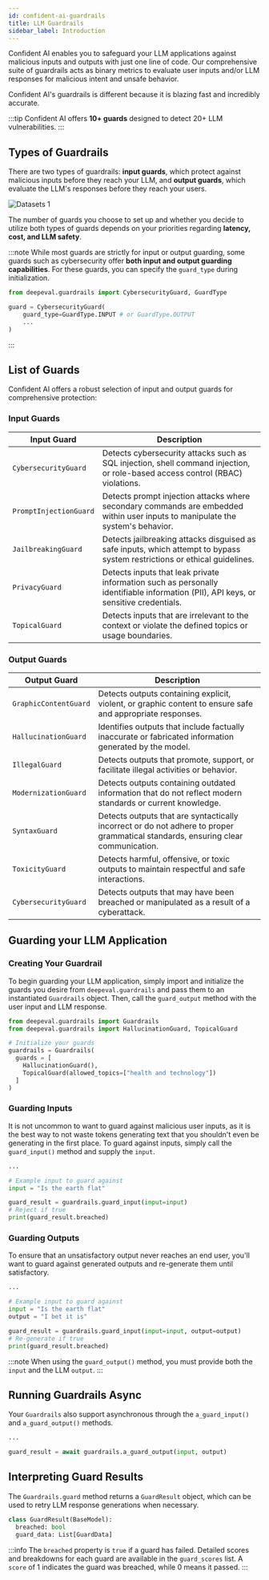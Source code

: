 ```yaml
---
id: confident-ai-guardrails
title: LLM Guardrails
sidebar_label: Introduction
---
```


Confident AI enables you to safeguard your LLM applications against malicious inputs and outputs with just one line of code. Our comprehensive suite of guardrails acts as binary metrics to evaluate user inputs and/or LLM responses for malicious intent and unsafe behavior.

Confident AI's guardrails is different because it is blazing fast and incredibly accurate.

:::tip
Confident AI offers **10+ guards** designed to detect 20+ LLM vulnerabilities.
:::

## Types of Guardrails

There are two types of guardrails: **input guards**, which protect against malicious inputs before they reach your LLM, and **output guards**, which evaluate the LLM's responses before they reach your users.

<div
  style={{
    display: "flex",
    alignItems: "center",
    justifyContent: "center",
  }}
>
  <img
    src="https://confident-bucket.s3.amazonaws.com/guardrails.svg"
    alt="Datasets 1"
    style={{
      height: "auto",
      maxHeight: "800px",
      marginTop: "20px",
      marginBottom: "40px",
    }}
  />
</div>

The number of guards you choose to set up and whether you decide to utilize both types of guards depends on your priorities regarding **latency, cost, and LLM safety**.

:::note
While most guards are strictly for input or output guarding, some guards such as cybersecurity offer **both input and output guarding capabilities**. For these guards, you can specify the `guard_type` during initialization.

```python
from deepeval.guardrails import CybersecurityGuard, GuardType

guard = CybersecurityGuard(
    guard_type=GuardType.INPUT # or GuardType.OUTPUT
    ...
)
```

:::

## List of Guards

Confident AI offers a robust selection of input and output guards for comprehensive protection:

### Input Guards

| Input Guard            | Description                                                                                                                         |
| ---------------------- | ----------------------------------------------------------------------------------------------------------------------------------- |
| `CybersecurityGuard`   | Detects cybersecurity attacks such as SQL injection, shell command injection, or role-based access control (RBAC) violations.       |
| `PromptInjectionGuard` | Detects prompt injection attacks where secondary commands are embedded within user inputs to manipulate the system's behavior.      |
| `JailbreakingGuard`    | Detects jailbreaking attacks disguised as safe inputs, which attempt to bypass system restrictions or ethical guidelines.           |
| `PrivacyGuard`         | Detects inputs that leak private information such as personally identifiable information (PII), API keys, or sensitive credentials. |
| `TopicalGuard`         | Detects inputs that are irrelevant to the context or violate the defined topics or usage boundaries.                                |

### Output Guards

| Output Guard          | Description                                                                                                                      |
| --------------------- | -------------------------------------------------------------------------------------------------------------------------------- |
| `GraphicContentGuard` | Detects outputs containing explicit, violent, or graphic content to ensure safe and appropriate responses.                       |
| `HallucinationGuard`  | Identifies outputs that include factually inaccurate or fabricated information generated by the model.                           |
| `IllegalGuard`        | Detects outputs that promote, support, or facilitate illegal activities or behavior.                                             |
| `ModernizationGuard`  | Detects outputs containing outdated information that do not reflect modern standards or current knowledge.                       |
| `SyntaxGuard`         | Detects outputs that are syntactically incorrect or do not adhere to proper grammatical standards, ensuring clear communication. |
| `ToxicityGuard`       | Detects harmful, offensive, or toxic outputs to maintain respectful and safe interactions.                                       |
| `CybersecurityGuard`  | Detects outputs that may have been breached or manipulated as a result of a cyberattack.                                         |

## Guarding your LLM Application

### Creating Your Guardrail

To begin guarding your LLM application, simply import and initialize the guards you desire from `deepeval.guardrails` and pass them to an instantiated `Guardrails` object. Then, call the `guard_output` method with the user input and LLM response.

```python
from deepeval.guardrails import Guardrails
from deepeval.guardrails import HallucinationGuard, TopicalGuard

# Initialize your guards
guardrails = Guardrails(
  guards = [
    HallucinationGuard(),
    TopicalGuard(allowed_topics=["health and technology"])
  ]
)
```

### Guarding Inputs

It is not uncommon to want to guard against malicious user inputs, as it is the best way to not waste tokens generating text that you shouldn't even be generating in the first place. To guard against inputs, simply call the `guard_input()` method and supply the `input`.

```python
...

# Example input to guard against
input = "Is the earth flat"

guard_result = guardrails.guard_input(input=input)
# Reject if true
print(guard_result.breached)
```

### Guarding Outputs

To ensure that an unsatisfactory output never reaches an end user, you'll want to guard against generated outputs and re-generate them until satisfactory.

```python
...

# Example input to guard against
input = "Is the earth flat"
output = "I bet it is"

guard_result = guardrails.guard_input(input=input, output=output)
# Re-generate if true
print(guard_result.breached)
```

:::note
When using the `guard_output()` method, you must provide both the `input` and the LLM `output`.
:::

## Running Guardrails Async

Your `Guardrails` also support asynchronous through the `a_guard_input()` and `a_guard_output()` methods.

```python
...

guard_result = await guardrails.a_guard_output(input, output)
```

## Interpreting Guard Results

The `Guardrails.guard` method returns a `GuardResult` object, which can be used to retry LLM response generations when necessary.

```python
class GuardResult(BaseModel):
  breached: bool
  guard_data: List[GuardData]
```

:::info
The `breached` property is `true` if a guard has failed. Detailed scores and breakdowns for each guard are available in the `guard_scores` list. A `score` of 1 indicates the guard was breached, while 0 means it passed.
:::
